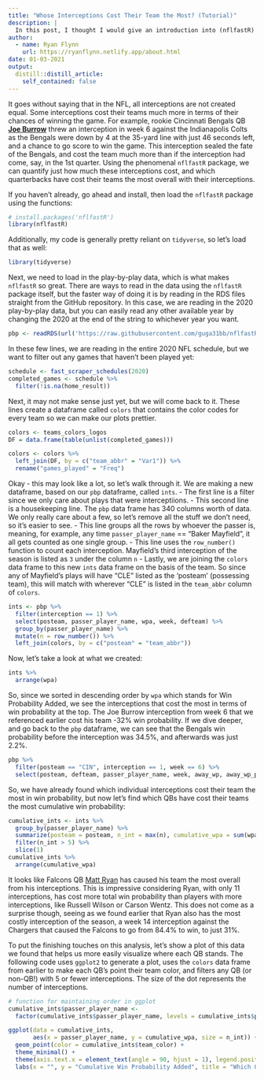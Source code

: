 ```yaml
---
title: "Whose Interceptions Cost Their Team the Most? (Tutorial)"
description: |
  In this post, I thought I would give an introduction into (nflfastR) and its potential applications through a simple example in R.
author:
  - name: Ryan Flynn
    url: https://ryanflynn.netlify.app/about.html
date: 01-03-2021
output:
  distill::distill_article:
    self_contained: false
---
```


It goes without saying that in the NFL, all interceptions are not created equal. Some interceptions cost their teams much more in terms of their chances of winning the game. For example, rookie Cincinnati Bengals QB [**Joe Burrow**](https://www.pro-football-reference.com/players/B/BurrJo01.htm) threw an interception in week 6 against the Indianapolis Colts as the Bengals were down by 4 at the 35-yard line with just 46 seconds left, and a chance to go score to win the game. This interception sealed the fate of the Bengals, and cost the team much more than if the interception had come, say, in the 1st quarter. Using the phenomenal `nflfastR` package, we can quantify just how much these interceptions cost, and which quarterbacks have cost their teams the most overall with their interceptions.  

If you haven't already, go ahead and install, then load the `nflfastR` package using the functions:

```r
# install.packages('nflfastR')
library(nflfastR)
```

Additionally, my code is generally pretty reliant on `tidyverse`, so let's load that as well:  

```r
library(tidyverse)
```

Next, we need to load in the play-by-play data, which is what makes `nflfastR` so great. There are ways to read in the data using the `nflfastR` package itself, but the faster way of doing it is by reading in the RDS files straight from the GitHub repository. In this case, we are reading in the 2020 play-by-play data, but you can easily read any other available year by changing the 2020 at the end of the string to whichever year you want.

```r
pbp <- readRDS(url('https://raw.githubusercontent.com/guga31bb/nflfastR-data/master/data/play_by_play_2020.rds'))
```

In these few lines, we are reading in the entire 2020 NFL schedule, but we want to filter out any games that haven't been played yet:

```r
schedule <- fast_scraper_schedules(2020)
completed_games <- schedule %>%
  filter(!is.na(home_result))
```

Next, it may not make sense just yet, but we will come back to it. These lines create a dataframe called `colors` that contains the color codes for every team so we can make our plots prettier. 

```r
colors <- teams_colors_logos
DF = data.frame(table(unlist(completed_games)))

colors <- colors %>%
  left_join(DF, by = c("team_abbr" = "Var1")) %>%
  rename("games_played" = "Freq")
```

Okay - this may look like a lot, so let's walk through it. We are making a new dataframe, based on our `pbp` dataframe, called `ints`.
- The first line is a filter since we only care about plays that were interceptiions. 
- This second line is a housekeeping line. The `pbp` data frame has 340 columns worth of data. We only really care about a few, so let's remove all the stuff we don't need, so it's easier to see. 
- This line groups all the rows by whoever the passer is, meaning, for example, any time `passer_player_name` == "Baker Mayfield", it all gets counted as one single group. 
- This line uses the `row_number()` function to count each interception. Mayfield's third interception of the season is listed as `3` under the column `n`
- Lastly, we are joining the `colors` data frame to this new `ints` data frame on the basis of the team. So since any of Mayfield's plays will have "CLE" listed as the 'posteam' (possessing team), this will match with wherever "CLE" is listed in the `team_abbr` column of `colors`. 

```r
ints <- pbp %>%
  filter(interception == 1) %>%
  select(posteam, passer_player_name, wpa, week, defteam) %>%
  group_by(passer_player_name) %>%
  mutate(n = row_number()) %>%
  left_join(colors, by = c("posteam" = "team_abbr"))
```

Now, let's take a look at what we created:

```r
ints %>%
  arrange(wpa)
```
So, since we sorted in descending order by `wpa` which stands for Win Probability Added, we see the interceptions that cost the most in terms of win probability at the top. The Joe Burrow interception from week 6 that we referenced earlier cost his team -32% win probability. If we dive deeper, and go back to the `pbp` dataframe, we can see that the Bengals win probability before the interception was 34.5%, and afterwards was just 2.2%.  

```r
pbp %>%
  filter(posteam == "CIN", interception == 1, week == 6) %>%
  select(posteam, defteam, passer_player_name, week, away_wp, away_wp_post)  
```

So, we have already found which individual interceptions cost their team the most in win probability, but now let's find which QBs have cost their teams the most cumulative win probability:    
  
```r
cumulative_ints <- ints %>%
  group_by(passer_player_name) %>%
  summarize(posteam = posteam, n_int = max(n), cumulative_wpa = sum(wpa), team_color, team_color2, team_color3, .groups = "keep") %>%
  filter(n_int > 5) %>%
  slice(1)
cumulative_ints %>%
  arrange(cumulative_wpa)
```
It looks like Falcons QB [Matt Ryan](https://www.pro-football-reference.com/players/R/RyanMa00.htm) has caused his team the most overall from his interceptions. This is impressive considering Ryan, with only 11 interceptions, has cost more total win probability than players with more interceptions, like Russell Wilson or Carson Wentz. This does not come as a surprise though, seeing as we found earlier that Ryan also has the most costly interception of the season, a week 14 interception against the Chargers that caused the Falcons to go from 84.4% to win, to just 31%.  

To put the finishing touches on this analysis, let's show a plot of this data we found that helps us more easily visualize where each QB stands. The following code uses `ggplot2` to generate a plot, uses the `colors` data frame from earlier to make each QB's point their team color, and filters any QB (or non-QB!) with 5 or fewer interceptions. The size of the dot represents the number of interceptions. 

```r
# function for maintaining order in ggplot
cumulative_ints$passer_player_name <- 
  factor(cumulative_ints$passer_player_name, levels = cumulative_ints$passer_player_name[order(cumulative_ints$cumulative_wpa)])

ggplot(data = cumulative_ints,
       aes(x = passer_player_name, y = cumulative_wpa, size = n_int)) +
  geom_point(color = cumulative_ints$team_color) +
  theme_minimal() +
  theme(axis.text.x = element_text(angle = 90, hjust = 1), legend.position = "none") +
  labs(x = "", y = "Cumulative Win Probability Added", title = "Which QB's Interceptions Cost Their Team the Most?")

```

